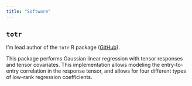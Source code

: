 ```yaml
---
title: "Software"
---
```


## `totr`
I'm lead author of the `totr` R package ([GitHub](https://github.com/carlos-llosa/totr)). 

This package performs Gaussian linear regression with tensor responses and tensor covariates. This implementation allows modeling the entry-to-entry correlation in the response tensor, and allows for four different types of low-rank regression coefficients.
